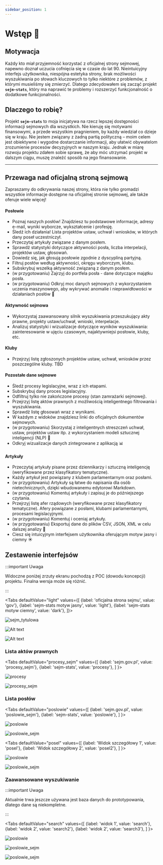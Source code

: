 ```yaml
---
sidebar_position: 1
---
```



# Wstęp 🚀


## Motywacja

Każdy kto miał przyjemność korzystać z oficjalnej strony sejmowej, napewno doznał uczucia cofnięcia się w czasie do lat 90. Nieintuicyjny interfejs użytkownika, niespójna estetyka strony, brak możliwości wyszukiwania po słowach kluczowych to tylko niektóre z problemów, z którymi musieliśmy się zmierzyć.
Dlatego zdecydowałem się zacząć projekt **`sejm-stats`**, który ma naprawić te problemy i rozszerzyć funkcjonalność o dodatkowe funkcjonalności.


## Dlaczego to robię?

Projekt **`sejm-stats`** to moja inicjatywa na rzecz lepszej dostępności informacji sejmowych dla wszystkich. Nie kieruję się motywami finansowymi, a przede wszystkim pragnieniem, by każdy wiedział co dzieje się w kraju. Nie jestem związany z żadną partią polityczną – moim celem jest obiektywne i wygodne dostarczanie informacji, aby ułatwić obywatelom zrozumienie procesów decyzyjnych w naszym kraju. Jednak w miarę rozwoju projektu zdałem sobie sprawę, że aby móc utrzymać projekt w dalszym ciągu, muszę znaleźć sposób na jego finansowanie. 



---

## Przewaga nad oficjalną stroną sejmową

Zapraszamy do odkrywania naszej strony, która nie tylko gromadzi wszystkie informacje dostępne na oficjalnej stronie sejmowej, ale także oferuje wiele więcej!

#### Posłowie
- Poznaj naszych posłów! Znajdziesz tu podstawowe informacje, adresy e-mail, wyniki wyborcze, wykształcenie i profesję.
- Śledź ich działania! Lista projektów ustaw, uchwał i wniosków, w których dany poseł uczestniczył.
- Przeczytaj artykuły związane z danym posłem.
- Sprawdź statystyki dotyczące aktywności posła, liczba interpelacji, projektów ustaw, głosowań.
- Dowiedz się, jak głosują posłowie zgodnie z dyscypliną partyjną.
- Filtruj posłów według aktywności, okręgu wyborczym, klubu.
- Subskrybuj wszelką aktywność związaną z danym posłem.
- (w przygotowaniu) Zajrzyj do portfela posła - dane dotyczące majątku posła.
- (w przygotowaniu) Odkryj moc danych sejmowych z wykorzystaniem uczenia maszynowego, aby wykrywać anomalie i nieprawidłowości w działaniach posłów 🤖

#### Aktywność sejmowa
- Wykorzystaj zaawansowany silnik wyszukiwania przeszukujący akty prawne, projekty ustaw/uchwał, wnioski, interpelacje.
- Analizuj statystyki i wizualizacje dotyczące wyników wyszukiwania: zainteresowanie w ujęciu czasowym, najaktywniejsi posłowie, kluby, etc.

#### Kluby
- Przejrzyj listę zgłoszonych projektów ustaw, uchwał, wniosków przez poszczególne kluby. TBD

#### Pozostałe dane sejmowe
- Śledź procesy legislacyjne, wraz z ich etapami.
- Subskrybuj dany proces legislacyjny.
- Odfiltruj tylko nie zakończone procesy (stan zamrażarki sejmowej).
- Przejrzyj listę aktów prawnych z możliwością inteligentnego filtrowania i wyszukiwania.
- Sprawdź listę głosowań wraz z wynikami.
- W każdym z widoków znajdziesz linki do oficjalnych dokumentów sejmowych.
- (w przygotowaniu) Skorzystaj z inteligentnych streszczeń uchwał, ustaw, projektów ustaw itp. z wykorzystaniem modeli sztucznej inteligencji (NLP) 📝
- Odkryj wizualizacje danych zintegrowane z aplikacją 📊

#### Artykuły

- Przeczytaj artykuły pisane przez dziennikarzy i sztuczną inteligencję (weryfikowane przez klasyfikatory tematyczne).
- Każdy artykuł jest powiązany z klubem parlamentarnym oraz posłami.
- (w przygotowaniu) Artykuły są łatwe do napisania dla osób nietechnicznych, dzięki wbudowanemu edytorowi Markdown.
- (w przygotowaniu) Komentuj artykuły i zapisuj je do późniejszego czytania.
- Przejrzyj listę afer rządowych (weryfikowane przez klasyfikatory tematyczne). Afery powiązane z posłami, klubami parlamentarnymi, procesami legislacyjnymi.
- (w przygotowaniu) Komentuj i oceniaj artykuły.
- (w przygotowaniu) Eksportuj dane do plików CSV, JSON, XML  w celu dalszej analizy 📁
- Ciesz się intuicyjnym interfejsem użytkownika oferującym motyw jasny i ciemny ☀️


## Zestawenie interfejsów

:::important Uwaga

Widoczne poniżej zrzuty ekranu pochodzą z POC (dowodu koncepcji) projektu. Finalna wersja może się różnić.

:::

<Tabs
    defaultValue="light"
    values={[
        {label: 'oficjalna strona sejmu', value: 'gov'},
        {label: 'sejm-stats motyw jasny', value: 'light'},
        {label: 'sejm-stats motyw ciemny', value: 'dark'},
    ]}>

<TabItem value="gov">

![sejm_tytulowa](img/sejm_tytulowa.png)    

</TabItem>

<TabItem value="light">

![Alt text](img/light_mode.png)

</TabItem>

<TabItem value="dark">

![Alt text](img/dark_mode.png)

</TabItem>

</Tabs>

### Lista aktów prawnych

<Tabs
    defaultValue="procesy_sejm"
    values={[
        {label: 'sejm.gov.pl', value: 'procesy_sejm'},
        {label: 'sejm-stats', value: 'procesy'},
    ]
}>

<TabItem value="procesy">

![procesy](img/procesy.png)

</TabItem>

<TabItem value="procesy_sejm">

![procesy_sejm](img/procesy_sejm.png)

</TabItem>



</Tabs>

### Lista posłów

<Tabs
    defaultValue="poslowie"
    values={[
        {label: 'sejm.gov.pl', value: 'poslowie_sejm'},
        {label: 'sejm-stats', value: 'poslowie'},
    ]
}>

<TabItem value="poslowie">

![poslowie](img/poslowie.png)

</TabItem>

<TabItem value="poslowie_sejm">

![poslowie_sejm](img/poslowie_sejm.png)

</TabItem>



</Tabs>


<Tabs
    defaultValue="posel"
    values={[
        {label: 'Widok szczegółowy 1', value: 'posel'},
        {label: 'Widok szczegółowy 2', value: 'posel2'},
    ]
}>

<TabItem value="posel">

![poslowie](img/posel.png)

</TabItem>

<TabItem value="posel2">

![poslowie_sejm](img/posel2.png)

</TabItem>



</Tabs>

### Zaawansowane wyszukiwanie

:::important Uwaga

Aktualnie trwa jeszcze używana jest baza danych do prototypowania, dlatego dane są niekompletne.

:::

<Tabs
    defaultValue="search"
    values={[
        {label: 'widok 1', value: 'search'},
        {label: 'widok 2', value: 'search2'},
        {label: 'widok 2', value: 'search3'},
    ]
}>



<TabItem value="search">

![poslowie](img/search.png)

</TabItem>

<TabItem value="search2">

![poslowie_sejm](img/search2.png)

</TabItem>
<TabItem value="search3">

![poslowie_sejm](img/search3.png)

</TabItem>

</Tabs>

